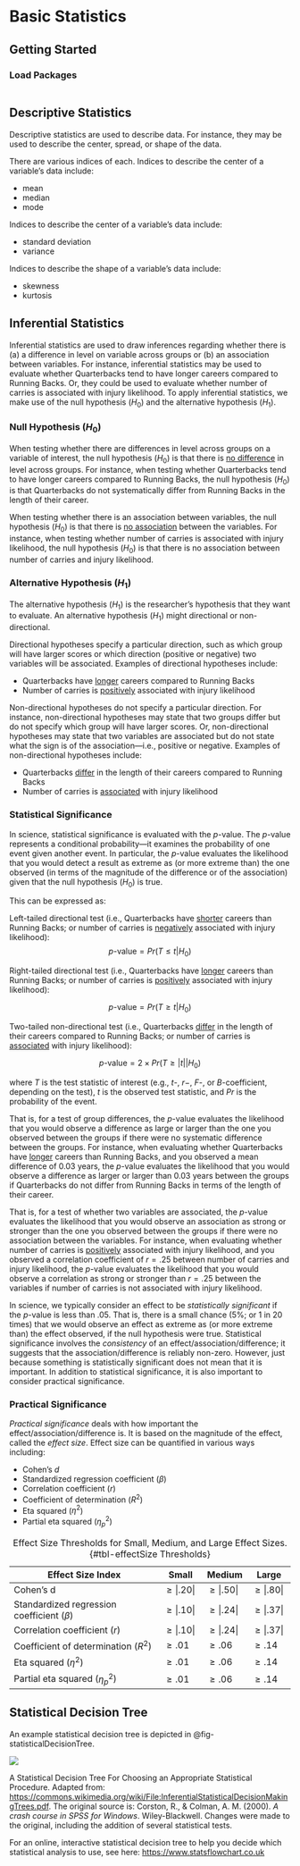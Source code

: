 # Basic Statistics {#sec-basicStats}

## Getting Started {#sec-basicStatsGettingStarted}

### Load Packages {#sec-basicStatsLoadPackages}

```r

```

## Descriptive Statistics {#sec-descriptiveStatistics}

Descriptive statistics are used to describe data.
For instance, they may be used to describe the center, spread, or shape of the data.

There are various indices of each.
Indices to describe the center of a variable's data include:

- mean
- median
- mode

Indices to describe the center of a variable's data include:

- standard deviation
- variance

Indices to describe the shape of a variable's data include:

- skewness
- kurtosis

## Inferential Statistics {#sec-inferentialStatistics}

Inferential statistics are used to draw inferences regarding whether there is (a) a difference in level on variable across groups or (b) an association between variables.
For instance, inferential statistics may be used to evaluate whether Quarterbacks tend to have longer careers compared to Running Backs.
Or, they could be used to evaluate whether number of carries is associated with injury likelihood.
To apply inferential statistics, we make use of the null hypothesis ($H_0$) and the alternative hypothesis ($H_1$).

### Null Hypothesis ($H_0$)

When testing whether there are differences in level across groups on a variable of interest, the null hypothesis ($H_0$) is that there is <u>no difference</u> in level across groups.
For instance, when testing whether Quarterbacks tend to have longer careers compared to Running Backs, the null hypothesis ($H_0$) is that Quarterbacks do not systematically differ from Running Backs in the length of their career.

When testing whether there is an association between variables, the null hypothesis ($H_0$) is that there is <u>no association</u> between the variables.
For instance, when testing whether number of carries is associated with injury likelihood, the null hypothesis ($H_0$) is that there is no association between number of carries and injury likelihood.

### Alternative Hypothesis ($H_1$)

The alternative hypothesis ($H_1$) is the researcher's hypothesis that they want to evaluate.
An alternative hypothesis ($H_1$) might directional or non-directional.

Directional hypotheses specify a particular direction, such as which group will have larger scores or which direction (positive or negative) two variables will be associated.
Examples of directional hypotheses include:

- Quarterbacks have <u>longer</u> careers compared to Running Backs
- Number of carries is <u>positively</u> associated with injury likelihood

Non-directional hypotheses do not specify a particular direction.
For instance, non-directional hypotheses may state that two groups differ but do not specify which group will have larger scores.
Or, non-directional hypotheses may state that two variables are associated but do not state what the sign is of the association—i.e., positive or negative.
Examples of non-directional hypotheses include:

- Quarterbacks <u>differ</u> in the length of their careers compared to Running Backs
- Number of carries is <u>associated</u> with injury likelihood

### Statistical Significance {#sec-statisticalSignificance}

In science, statistical significance is evaluated with the *p*-value.
The *p*-value represents a conditional probability—it examines the probability of one event given another event.
In particular, the *p*-value evaluates the likelihood that you would detect a result as extreme as (or more extreme than) the one observed (in terms of the magnitude of the difference or of the association) given that the null hypothesis ($H_0$) is true.

This can be expressed as:

Left-tailed directional test (i.e., Quarterbacks have <u>shorter</u> careers than Running Backs; or number of carries is <u>negatively</u> associated with injury likelihood):
$$
p\text{-value} = Pr(T \le t | H_0)
$$

Right-tailed directional test (i.e., Quarterbacks have <u>longer</u> careers than Running Backs; or number of carries is <u>positively</u> associated with injury likelihood):

$$
p\text{-value} = Pr(T \ge t | H_0)
$$

Two-tailed non-directional test (i.e., Quarterbacks <u>differ</u> in the length of their careers compared to Running Backs; or number of carries is <u>associated</u> with injury likelihood):

$$
p\text{-value} = 2 \times Pr(T \ge |t| | H_0)
$$

where $T$ is the test statistic of interest (e.g., $t$-, $r-$, $F$-, or $B$-coefficient, depending on the test), $t$ is the observed test statistic, and $Pr$ is the probability of the event.

That is, for a test of group differences, the *p*-value evaluates the likelihood that you would observe a difference as large or larger than the one you observed between the groups if there were no systematic difference between the groups.
For instance, when evaluating whether Quarterbacks have <u>longer</u> careers than Running Backs, and you observed a mean difference of 0.03 years, the *p*-value evaluates the likelihood that you would observe a difference as larger or larger than 0.03 years between the groups if Quarterbacks do not differ from Running Backs in terms of the length of their career.

That is, for a test of whether two variables are associated, the *p*-value evaluates the likelihood that you would observe an association as strong or stronger than the one you observed between the groups if there were no association between the variables.
For instance, when evaluating whether number of carries is <u>positively</u> associated with injury likelihood, and you observed a correlation coefficient of $r = .25$ between number of carries and injury likelihood, the *p*-value evaluates the likelihood that you would observe a correlation as strong or stronger than $r = .25$ between the variables if number of carries is not associated with injury likelihood.

In science, we typically consider an effect to be *statistically significant* if the *p*-value is less than .05.
That is, there is a small chance (5%; or 1 in 20 times) that we would observe an effect as extreme as (or more extreme than) the effect observed, if the null hypothesis were true.
Statistical significance involves the *consistency* of an effect/association/difference; it suggests that the association/difference is reliably non-zero.
However, just because something is statistically significant does not mean that it is important.
In addition to statistical significance, it is also important to consider practical significance.

### Practical Significance {#sec-practicalSignificance}

*Practical significance* deals with how important the effect/association/difference is.
It is based on the magnitude of the effect, called the *effect size*.
Effect size can be quantified in various ways including:

- Cohen's $d$
- Standardized regression coefficient ($\beta$)
- Correlation coefficient ($r$)
- Coefficient of determination ($R^2$)
- Eta squared ($\eta^2$)
- Partial eta squared ($\eta_p^2$)

| Effect Size Index                             | Small        | Medium       | Large        |
|-----------------------------------------------|--------------|--------------|--------------|
| Cohen's d                                     | $\ge |.20|$ | $\ge |.50|$ | $\ge |.80|$ |
| Standardized regression coefficient ($\beta$) | $\ge |.10|$ | $\ge |.24|$ | $\ge |.37|$ |
| Correlation coefficient ($r$)                 | $\ge |.10|$ | $\ge |.24|$ | $\ge |.37|$ |
| Coefficient of determination ($R^2$)          | $\ge .01$   | $\ge .06$   | $\ge .14$   |
| Eta squared ($\eta^2$)                        | $\ge .01$   | $\ge .06$   | $\ge .14$   |
| Partial eta squared ($\eta_p^2$)              | $\ge .01$   | $\ge .06$   | $\ge .14$   |

: Effect Size Thresholds for Small, Medium, and Large Effect Sizes. {#tbl-effectSize Thresholds}

## Statistical Decision Tree {#sec-statisticalDecisionTree}

An example statistical decision tree is depicted in @fig-statisticalDecisionTree.

::: {#fig-statisticalDecisionTree}
![](images/statisticalDecisionTree.png)

A Statistical Decision Tree For Choosing an Appropriate Statistical Procedure. Adapted from: <https://commons.wikimedia.org/wiki/File:InferentialStatisticalDecisionMakingTrees.pdf>. The original source is: Corston, R., & Colman, A. M. (2000). *A crash course in SPSS for Windows*. Wiley-Blackwell. Changes were made to the original, including the addition of several statistical tests.
:::

For an online, interactive statistical decision tree to help you decide which statistical analysis to use, see here: <https://www.statsflowchart.co.uk>
